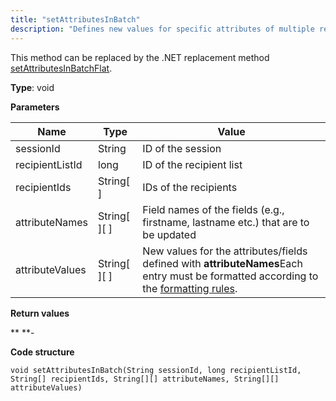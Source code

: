 ```yaml
---
title: "setAttributesInBatch"
description: "Defines new values for specific attributes of multiple recipients in Optimizely Campaign."
---
```


This method can be replaced by the .NET replacement method [setAttributesInBatchFlat](/optimizely-campaign/docs/setattributesinbatchflat).

**Type**: void

**Parameters**

| Name            | Type             | Value                                                                                                                                                                                                                                                                          |
| --------------- | ---------------- | ------------------------------------------------------------------------------------------------------------------------------------------------------------------------------------------------------------------------------------------------------------------------------ |
| sessionId       | String           | ID of the session                                                                                                                                                                                                                                                              |
| recipientListId | long             | ID of the recipient list                                                                                                                                                                                                                                                       |
| recipientIds    | String\[ \]      | IDs of the recipients                                                                                                                                                                                                                                                          |
| attributeNames  | String\[ \]\[ \] | Field names of the fields (e.g., firstname, lastname etc.) that are to be updated                                                                                                                                                                                              |
| attributeValues | String\[ \]\[ \] | New values for the attributes/fields defined with **attributeNames**Each entry must be formatted according to the [formatting rules](https://world.optimizely.com/documentation/developer-guides/campaign/SOAP-API/introduction-to-the-soap-api/soap-1-1-compatibility/#Type). |

**Return values**

\*\* \*\*-

**Code structure**

`void setAttributesInBatch(String sessionId, long recipientListId, String[] recipientIds, String[][] attributeNames, String[][] attributeValues)
`